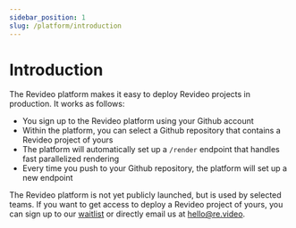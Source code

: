 ```yaml
---
sidebar_position: 1
slug: /platform/introduction
---
```


# Introduction

The Revideo platform makes it easy to deploy Revideo projects in production. It works as follows:

- You sign up to the Revideo platform using your Github account
- Within the platform, you can select a Github repository that contains a Revideo project of yours
- The platform will automatically set up a `/render` endpoint that handles fast parallelized rendering
- Every time you push to your Github repository, the platform will set up a new endpoint

The Revideo platform is not yet publicly launched, but is used by selected teams. If you want to get access to deploy a Revideo project of yours, you can sign up to our [waitlist](https://tally.so/r/mOz4GK) or directly email us at [hello@re.video](mailto:hello@re.video).
